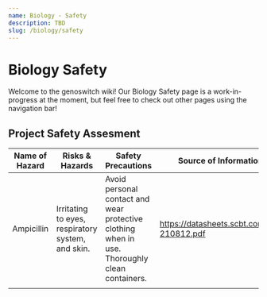 ```yaml
---
name: Biology - Safety
description: TBD
slug: /biology/safety
---
```


# Biology Safety

Welcome to the genoswitch wiki! Our Biology Safety page is a work-in-progress at the moment, but feel free to check out other pages using the navigation bar!

## Project Safety Assesment

| Name of Hazard | Risks & Hazards                                   | Safety Precautions                                                                            | Source of Information                     |     |
| -------------- | ------------------------------------------------- | --------------------------------------------------------------------------------------------- | ----------------------------------------- | --- |
| Ampicillin     | Irritating to eyes, respiratory system, and skin. | Avoid personal contact and wear protective clothing when in use. Thoroughly clean containers. | https://datasheets.scbt.com/sc-210812.pdf |     |
|                |                                                   |                                                                                               |                                           |     |
